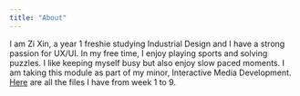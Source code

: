 ```yaml
---
title: "About"
---
```


I am Zi Xin, a year 1 freshie studying Industrial Design and I have a strong passion for UX/UI. In my free time, I enjoy playing sports and solving puzzles. I like keeping myself busy but also enjoy slow paced moments. I am taking this module as part of my minor, Interactive Media Development. [Here](https://github.com/c-zixin/My-tutorial.git) are all the files I have from week 1 to 9.
